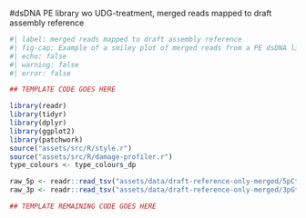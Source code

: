 #dsDNA PE library wo UDG-treatment, merged reads mapped to draft assembly reference


```r
#| label: merged reads mapped to draft assembly reference
#| fig-cap: Example of a smiley plot of merged reads from a PE dsDNA library mapped to a draft assembly as reference.
#| echo: false
#| warning: false
#| error: false

## TEMPLATE CODE GOES HERE

library(readr)
library(tidyr)
library(dplyr)
library(ggplot2)
library(patchwork)
source("assets/src/R/style.r")
source("assets/src/R/damage-profiler.r")
type_colours <- type_colours_dp

raw_5p <- readr::read_tsv("assets/data/draft-reference-only-merged/5pCtoT_freq.txt", comment = "#")
raw_3p <- readr::read_tsv("assets/data/draft-reference-only-merged/3pGtoA_freq.txt", comment = "#")

## TEMPLATE REMAINING CODE GOES HERE

```

<!-- TEMPLATE Description goes here -->

